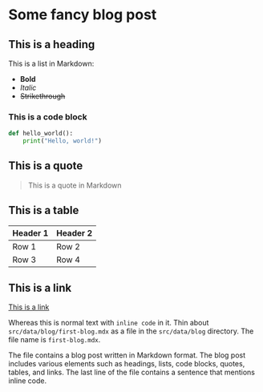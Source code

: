 # Some fancy blog post

## This is a heading

This is a list in Markdown:

- **Bold**
- _Italic_
- ~~Strikethrough~~

### This is a code block

```python
def hello_world():
    print("Hello, world!")
```

## This is a quote

> This is a quote in Markdown

## This is a table

| Header 1 | Header 2 |
|----------|----------|
| Row 1    | Row 2    |
| Row 3    | Row 4    |

## This is a link
[This is a link](https://example.com)


Whereas this is normal text with `inline code` in it. Thin about `src/data/blog/first-blog.mdx` as a file
in the `src/data/blog` directory. The file name is `first-blog.mdx`.

The file contains a blog post written in Markdown format.
The blog post includes various elements such as headings, lists, code blocks, quotes, tables, and links.
The last line of the file contains a sentence that mentions inline code.

